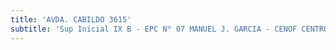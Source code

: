 ```yaml
---
title: 'AVDA. CABILDO 3615'
subtitle: 'Sup Inicial IX B - EPC N° 07 MANUEL J. GARCIA - CENOF CENTRO CABILDO - JM N° 07/10°'
---
```



